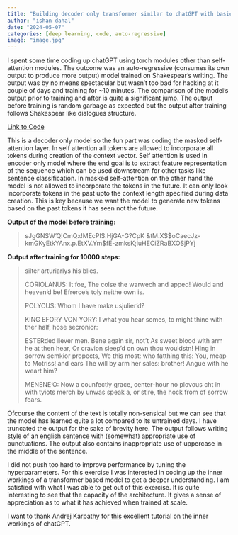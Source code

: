 ```yaml
---
title: "Building decoder only transformer similar to chatGPT with basic torch"
author: "ishan dahal"
date: "2024-05-07"
categories: [deep learning, code, auto-regressive]
image: "image.jpg"
---
```



I spent some time coding up chatGPT using torch modules other than self-attention modules. The outcome was an auto-regressive (consumes its own output to produce more output) model trained on Shakespear's writing. The output was by no means spectacular but wasn't too bad for hacking at it couple of days and training for ~10 minutes. The comparison of the model's output prior to training and after is quite a significant jump. The output before training is random garbage as expected but the output after training follows Shakespear like dialogues structure.

<a href="https://github.com/ishandahal/transformer-playground/blob/main/src/train_chatGPT.py" target="_blank">Link to Code</a>

This is a decoder only model so the fun part was coding the masked self-attention layer. In self attention all tokens are allowed to incorporate all tokens during creation of the context vector. Self attention is used in encoder only model where the end goal is to extract feature representation of the sequence which can be used downstream for other tasks like sentence classification. In masked self-attention on the other hand the model is not allowed to incorporate the tokens in the future. It can only look incorporate tokens in the past upto the context length specified during data creation. This is key because we want the model to generate new tokens based on the past tokens it has seen not the future. 

__Output of the model before training:__

>sJgGNSW'Q!CmQx!MEcPl\$.HjGA-G?CpK &tM.X\$\$oCaecJz-kmGKyEtkYAnx.p.EtXV.Ym$fE-zmksK;iuHECiZRaBXOSjPYj  

__Output after training for 10000 steps:__

>
>silter arturiarlys his blies.
>
>CORIOLANUS:
>It foe,
>The colse the warwech and apped!
>Would and heaven'd be! Efrerce's toly neithe own is.
>
>POLYCUS:
>Whom I have make usjulier'd?
>
>KING EFORY VON YORY:
>I what you hear somes, to might thine with ther half, hose secronior:
>
>ESTERded liever men.
>Bene again sir, not't
>As sweet blood with arm he at then hear,
>Or cravion sleep'd on own thou wouldstn!
>Hing in sorrow semkior propects,
>We this most: who fatthing this:
>You, meap to Motriss! and ears
>The will by arm her sales: brother! Angue with he weart him?
>
>MENENE'O:
>Now a counfectly grace, center-hour no plovous
>cht in with tyiots merch by unwas speak a,
>or stire, the hock from of sorrow fears.

Ofcourse the content of the text is totally non-sensical but we can see that the model has learned quite a lot compared to its untrained days. I have truncated the output for the sake of brevity here. The output follows writing style of an english sentence with (somewhat) appropriate use of punctuations. The output also contains inappropriate use of uppercase in the middle of the sentence. 

I did not push too hard to improve performance by tuning the hyperparameters. For this exercise I was interested in coding up the inner workings of a transformer based model to get a deeper understanding. I am satisfied with what I was able to get out of this exercise. It is quite interesting to see that the capacity of the architecture. It gives a sense of appreciation as to what it has achieved when trained at scale.  

I want to thank Andrej Karpathy for <a href="https://www.youtube.com/watch?v=kCc8FmEb1nY&list=PLAqhIrjkxbuWI23v9cThsA9GvCAUhRvKZ&index=14" target="_blank">this</a> excellent tutorial on the inner workings of chatGPT. 





